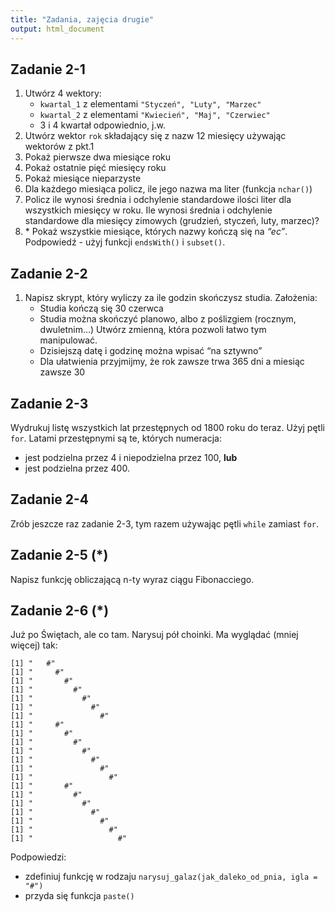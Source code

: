 ```yaml
---
title: "Zadania, zajęcia drugie"
output: html_document
---
```


## Zadanie 2-1
1. Utwórz 4 wektory:
    + `kwartal_1` z elementami `"Styczeń", "Luty", "Marzec"`
    + `kwartal_2` z elementami `"Kwiecień", "Maj", "Czerwiec"`
    + 3 i 4 kwartał odpowiednio, j.w.
2. Utwórz wektor `rok` składający się z nazw 12 miesięcy używając wektorów z pkt.1
3. Pokaż pierwsze dwa miesiące roku
3. Pokaż ostatnie pięć miesięcy roku
3. Pokaż miesiące nieparzyste
5. Dla każdego miesiąca policz, ile jego nazwa ma liter (funkcja `nchar()`)
6. Policz ile wynosi średnia i odchylenie standardowe ilości liter dla wszystkich miesięcy w roku. Ile wynosi średnia i odchylenie standardowe dla miesięcy zimowych (grudzień, styczeń, luty, marzec)?
5. \* Pokaż wszystkie miesiące, których nazwy kończą się na *"ec"*. Podpowiedź - użyj funkcji `endsWith()` i `subset()`.

## Zadanie 2-2
1. Napisz skrypt, który wyliczy za ile godzin skończysz studia. Założenia:
    + Studia kończą się 30 czerwca
    + Studia można skończyć planowo, albo z poślizgiem (rocznym, dwuletnim...) Utwórz zmienną, która pozwoli łatwo tym manipulować.
    + Dzisiejszą datę i godzinę można wpisać "na sztywno"
    + Dla ułatwienia przyjmijmy, że rok zawsze trwa 365 dni a miesiąc zawsze 30

## Zadanie 2-3
Wydrukuj listę wszystkich lat przestępnych od 1800 roku do teraz. Użyj pętli `for`.
Latami przestępnymi są te, których numeracja:

- jest podzielna przez 4 i niepodzielna przez 100, **lub**
- jest podzielna przez 400.

## Zadanie 2-4
Zrób jeszcze raz zadanie 2-3, tym razem używając pętli `while` zamiast `for`. 

## Zadanie 2-5 (\*)

Napisz funkcję obliczającą n-ty wyraz ciągu Fibonacciego. 

## Zadanie 2-6 (\*)

Już po Świętach, ale co tam. Narysuj pół choinki. Ma wyglądać (mniej więcej) tak:

```
[1] "   #"
[1] "     #"
[1] "       #"
[1] "         #"
[1] "           #"
[1] "             #"
[1] "               #"
[1] "     #"
[1] "       #"
[1] "         #"
[1] "           #"
[1] "             #"
[1] "               #"
[1] "                 #"
[1] "       #"
[1] "         #"
[1] "           #"
[1] "             #"
[1] "               #"
[1] "                 #"
[1] "                   #"
```

Podpowiedzi:

  - zdefiniuj funkcję w rodzaju `narysuj_galaz(jak_daleko_od_pnia, igla = "#")`
  - przyda się funkcja `paste()`
  
